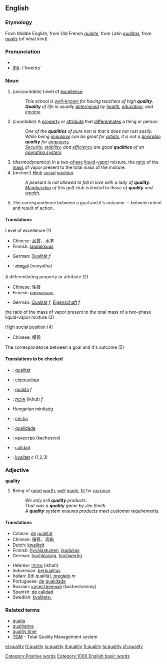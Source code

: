 ==English==

===Etymology===
From Middle English, from Old French ''[[qualite]]'', from Latin ''[[qualitas]]'', from ''[[qualis]]'' (of what kind).

===Pronunciation===
*{{audio|en-us-quality.ogg|Audio (US)}}
*[[w:IPA|IPA]]: /'kwɒlɪtɪ/

===Noun===
{{en-noun|quality|qualities}}

#''(uncountable)'' Level of [[excellence]]
#:''This school is [[well-known]] for having teachers of high '''quality'''.''
#:'''''Quality''' of life is usually [[determined]] by [[health]], [[education]], and [[income]].''
#''(countable)'' A [[property]] or [[attribute]] that [[differentiate]]s a thing or person.
#:''One of the '''qualities''' of pure iron is that it does not rust easily.''
#:''While being [[impulsive]] can be great for [[artists]], it is not a [[desirable]] '''quality''' for [[engineers]].''
#:''[[security|Security]], [[stability]], and [[efficiency]] are good '''qualities''' of an [[operating system]].''
#(''thermodynamics'') In a two-[[phase]] [[liquid]]-[[vapor]] mixture, the [[ratio]] of the [[mass]] of vapor present to the total mass of the mixture.
#(''archaic'') [[high|High]] [[social]] [[position]].
#:''A peasant is not allowed to fall in love with a lady of '''quality'''.''
#:''[[membership|Membership]] of this golf club is limited to those of '''quality''' and [[wealth]].''
#The correspondence between a goal and it's outcome -- between intent and result of action.

====Translations====
;Level of excellence (1)
{{top}}
*Chinese: 品質、水準
*Finnish: [[laadukkuus]]
{{mid}}
*German: [[Qualität]] ''f''
*{{te}}: [[నాణ్యత]] (nanyatha)
{{bottom}}

;A differentiating property or attribute (2)
{{top}}
*Chinese: 性質
*Finnish: [[ominaisuus]]
{{mid}}
*German: [[Qualität]] ''f'', [[Eigenschaft]] ''f''
{{bottom}}

;the ratio of the mass of vapor present to the total mass of a two-phase liquid-vapor mixture (3)
{{top}}
{{mid}}
{{bottom}}

;High social position (4)
{{top}}
*Chinese: 權貴
{{mid}}
{{bottom}}

;The correspondence between a goal and it's outcome (5)
{{top}}
{{mid}}
{{bottom}}

====Translations to be checked====
{{checktrans}}

*{{ttbc|Catalan}}: [[qualitat]]
*{{ttbc|Dutch}}: [[eigenschap]]
*{{ttbc|Italian}}: [[qualità]] ''f''
*{{ttbc|Hebrew}}: [[איכות]] (ikhut) ''f''
*Hungarian [[minőség]]

*{{ttbc|Polish}}: [[cecha]]
*{{ttbc|Portuguese}}: [[qualidade]]
*{{ttbc|Russian}}: [[качество]] (kachestvo)
*{{ttbc|Spanish}}: [[calidad]]
*{{ttbc|Swedish}}: [[kvalitet]] ''c'' (1,2,3)

===Adjective===
'''quality'''
#Being of [[good]] [[worth]], [[well]] [[made]], [[fit]] for [[purpose]].
#:''We only sell '''quality''' products.''
#:''That was a '''quality''' game by Jim Smith.''
#:''A '''quality''' system ensures products meet customer requirements.''

====Translations====
{{top}}
*Catalan: [[de]] [[qualitat]]
*Chinese: 優質、高級
*Dutch: [[kwaliteit]]
*Finnish: [[hyvälaatuinen]], [[laadukas]]
*German: [[hochklassig]], [[hochwertig]]
{{mid}}
*Hebrew: [[איכותי]] (ikhuti)
*Indonesian: [[berkualitas]]
*Italian: [[di qualità], [[pregiato]] ''m''
*Portuguese: [[de]] [[qualidade]]
*Russian: [[качественный]] (kachestvenniy)
*Spanish: [[de]] [[calidad]]
*Swedish: [[kvalitets-]]
{{bottom}}

===Related terms===
*[[qualia]]
*[[qualitative]]
*[[quality time]]
*[[TQM]] - Total Quality Management system

[[Category:Positive words]]
[[Category:1000 English basic words]]

[[el:quality]]
[[fr:quality]]
[[io:quality]]
[[it:quality]]
[[fi:quality]]
[[ta:quality]]
[[zh:quality]]